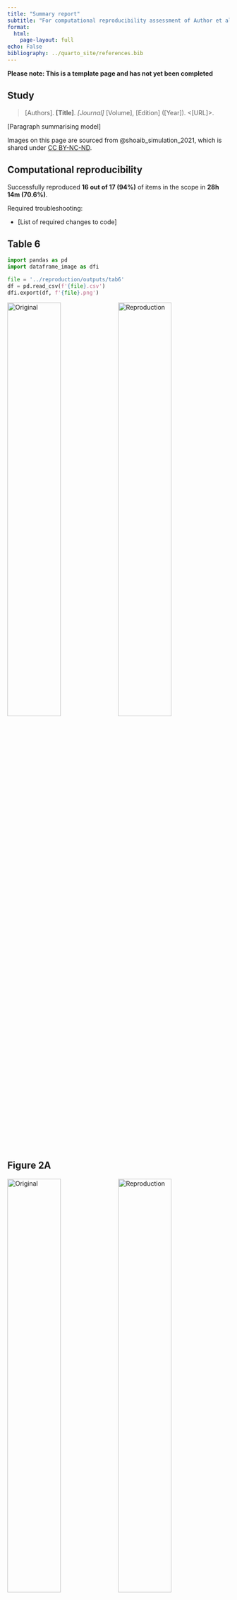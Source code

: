 ```yaml
---
title: "Summary report"
subtitle: "For computational reproducibility assessment of Author et al. Year"
format:
  html:
    page-layout: full
echo: False
bibliography: ../quarto_site/references.bib
---
```


<!-- TODO: Remove this warning once filled out report -->
**Please note: This is a template page and has not yet been completed**

<!-- TODO: Use this skeleton to create a summary report -->

## Study

> [Authors]. **[Title]**. *[Journal]* [Volume], [Edition] ([Year]). <[URL]>.

[Paragraph summarising model]

Images on this page are sourced from @shoaib_simulation_2021, which is shared under [CC BY-NC-ND](http://creativecommons.org/licenses/by-nc-nd/4.0/).

## Computational reproducibility

Successfully reproduced **16 out of 17 (94%)** of items in the scope in **28h 14m (70.6%)**.

Required troubleshooting:

* [List of required changes to code]

::: {.panel-tabset}

## Table 6

```python
import pandas as pd
import dataframe_image as dfi

file = '../reproduction/outputs/tab6'
df = pd.read_csv(f'{file}.csv')
dfi.export(df, f'{file}.png')
```

![Original](../original_study/tab6.png){width=49% .lightbox}
![Reproduction](../reproduction/outputs/tab6.png){width=49% .lightbox}

<!-- Example:

![Original](../original_study/article_fig2.png){width=49% .lightbox}
![Reproduction](../reproduction/output/patients_base_3_month.png){width=49% .lightbox} -->

## Figure 2A

![Original](../original_study/fig2a.png){width=49% .lightbox}
![Reproduction](../reproduction/outputs/fig2a.png){width=49% .lightbox}

## Figure 2B

![Original](../original_study/fig2b.png){width=49% .lightbox}
![Reproduction](../reproduction/outputs/fig2b.png){width=49% .lightbox}

## Figure 2C

![Original](../original_study/fig2c.png){width=49% .lightbox}
![Reproduction](../reproduction/outputs/fig2c.png){width=49% .lightbox}

## Figure 2D

![Original](../original_study/fig2d.png){width=49% .lightbox}
![Reproduction](../reproduction/outputs/fig2d.png){width=49% .lightbox}

## Figure 3A

![Original](../original_study/fig3a.png){width=49% .lightbox}
![Reproduction](../reproduction/outputs/fig3a.png){width=49% .lightbox}

## Figure 3B

![Original](../original_study/fig3b.png){width=49% .lightbox}
![Reproduction](../reproduction/outputs/fig3b.png){width=49% .lightbox}

## Figure 3C

![Original](../original_study/fig3c.png){width=49% .lightbox}
![Reproduction](../reproduction/outputs/fig3c.png){width=49% .lightbox}

## Figure 3D

![Original](../original_study/fig3d.png){width=49% .lightbox}
![Reproduction](../reproduction/outputs/fig3d.png){width=49% .lightbox}

## Figure 4

![Original](../original_study/fig4.png){width=49% .lightbox}
![Reproduction](../reproduction/outputs/fig4.png){width=49% .lightbox}

## In-text result 1

"We also note that waiting times for outpatient-related resources (laboratory, OPD consultation, etc. - not depicted in Figures 3a – 3d) increase marginally because the associated resources are also required by inpatient/childbirth/ANC cases, which increase in number in the above scenarios"

```python
pd.read_csv('../reproduction/outputs/intext1.csv')
```

## In-text result 2

"To address this, we experimented with letting the staff nurse (whose utilisation is approximately 32%) take over the administrative work. This led to a 12% drop in the utilisation level, which implied that the doctor’s utilisation still exceeded 100%. Implementing this measure resulted in increasing the staff nurse utilisation to nearly 40%."

```python
pd.read_csv('../reproduction/outputs/intext2.csv')
```

## In-text result 3

"...then considered a situation wherein the staff nurses require minimal intervention in childbirth cases. We assumed that in 50% of childbirth cases, staff nurses require no intervention by the doctor; require only one- third of the typical amount of intervention in 30% of cases, and require full intervention in the remaining 20% of cases. This led to a decrease of the doctor’s utilisation to 101% (a further decrease of approximately 1%), and an increase in the nurse’s utilisation to 40%."

```python
pd.read_csv('../reproduction/outputs/intext3.csv')
```

## In-text result 4

"..investigated the effect of stationing an additional doctor in the PHC. This yielded an average utilisation of well below 100% for each doctor."

```python
pd.read_csv('../reproduction/outputs/intext4.csv')
```

## In-text result 5

"We also observe that if the number of beds is reduced to four from six, the utilisation level is observed to be approximately thirty-three percent even under higher demand conditions (two inpatient and childbirth cases/day)."

```python
pd.read_csv('../reproduction/outputs/intext5.csv')
```

## In-text result 6

"When the administrative work alone is assigned to the staff nurse the average utilisation of the NCD nurse decreases to 100%"

```python
pd.read_csv('../reproduction/outputs/intext6.csv')
```

## In-text result 7

"Further, in addition to the administrative work when the staff nurse assisted for NCD checks (for 10% cases) the utilisation of NCD nurse dropped to 71%."

```python
pd.read_csv('../reproduction/outputs/intext7.csv')
```

:::

## Evaluation against guidelines

```python
import pandas as pd
import plotly.express as px

# Create dataframe of results
col = ['fully', 'partially', 'not', 'na']
eval_dict = {
  'STARS (essential)': [3, 0, 5, 0],
  'STARS (optional)': [0, 0, 5, 0],
  'Badges (criteria)': [5, 0, 7, 0],
  'Badges (badges)': [5, 0, 7, 0],
  'STRESS-DES': [17, 6, 1, 0],
  'ISPOR-SDM': [12, 2, 3, 1]
}
eval_wide = pd.DataFrame(eval_dict, index=col).T
eval = (eval_wide
        .melt(ignore_index=False)
        .reset_index()
        .rename(columns={'index': 'guideline',
                         'variable': 'result',
                         'value': 'count'}))

# Add percentages
eval['total'] = eval['count'].groupby(eval['guideline']).transform('sum')
eval['percent'] = eval['count'] / eval['total']
eval['percentage'] = round(eval['percent']*100, 1).astype(str) + '%'

# Create stacked bar visualisation
fig = px.bar(
  eval,
  x='percent',
  y='guideline',
  color='result',
  color_discrete_map={'fully': '#06a94d',
                      'partially': '#ffd68c',
                      'not': '#ff9999',
                      'na': '#d1dcea'},
  orientation='h',
  hover_data={
    'count': True,
    'percent': False,
    'percentage': True,
    'guideline': False,
    'result': False})
  
# Amend x axis label and ticks
fig.update_layout(xaxis = dict(
  range=[0,1],
  tickmode='array',
  tickvals=[0, 0.2, 0.4, 0.6, 0.8, 1],
  ticktext=['0%', '20%', '40%', '60%', '80%', '100%'],
  title=''))

# Amend y axis label and order, and add space between ticks and plot
fig.update_layout(yaxis=dict(
  autorange='reversed',
  title=''))
fig.update_yaxes(ticksuffix = '  ')

# Relabel legend
fig.update_layout(legend_title_text='Result')
newnames = {'fully': 'Fully met', 'partially': 'Partially met',
            'not': 'Not met', 'na': 'Not applicable'}
fig.for_each_trace(lambda t: t.update(name = newnames[t.name]))

# Show without toolbar
fig.show(config={'displayModeBar': False})
```

<sup>Context: The original study repository was evaluated against criteria from journal badges relating to how open and reproducible the model is and against guidance for sharing artefacts from the STARS framework. The original study article and supplementary materials (excluding code) were evaluated against reporting guidelines for DES models: STRESS-DES, and guidelines adapted from ISPOR-SDM.</sup>
